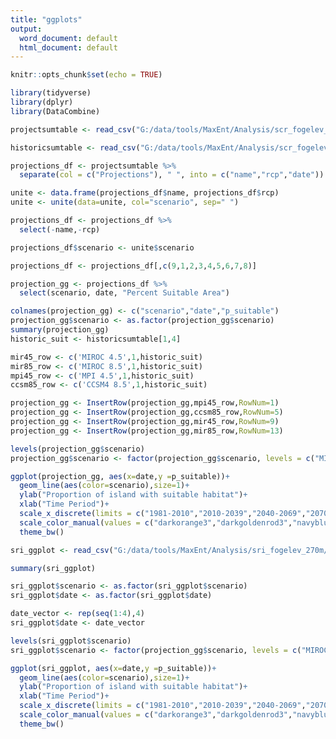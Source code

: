 ```yaml
---
title: "ggplots"
output:
  word_document: default
  html_document: default
---
```


```r
knitr::opts_chunk$set(echo = TRUE)
```

```r
library(tidyverse)
library(dplyr)
library(DataCombine)
```

```r
projectsumtable <- read_csv("G:/data/tools/MaxEnt/Analysis/scr_fogelev_270m/summarytables/projectionssummarytable.csv")

historicsumtable <- read_csv("G:/data/tools/MaxEnt/Analysis/scr_fogelev_270m/summarytables/historicsummarytable.csv")

projections_df <- projectsumtable %>% 
  separate(col = c("Projections"), " ", into = c("name","rcp","date"))

unite <- data.frame(projections_df$name, projections_df$rcp)
unite <- unite(data=unite, col="scenario", sep=" ")

projections_df <- projections_df %>% 
  select(-name,-rcp)

projections_df$scenario <- unite$scenario

projections_df <- projections_df[,c(9,1,2,3,4,5,6,7,8)]

projection_gg <- projections_df %>% 
  select(scenario, date, "Percent Suitable Area")

colnames(projection_gg) <- c("scenario","date","p_suitable")
projection_gg$scenario <- as.factor(projection_gg$scenario)
summary(projection_gg)
historic_suit <- historicsumtable[1,4]

mir45_row <- c('MIROC 4.5',1,historic_suit)
mir85_row <- c('MIROC 8.5',1,historic_suit)
mpi45_row <- c('MPI 4.5',1,historic_suit)
ccsm85_row <- c('CCSM4 8.5',1,historic_suit)

projection_gg <- InsertRow(projection_gg,mpi45_row,RowNum=1)
projection_gg <- InsertRow(projection_gg,ccsm85_row,RowNum=5)
projection_gg <- InsertRow(projection_gg,mir45_row,RowNum=9)
projection_gg <- InsertRow(projection_gg,mir85_row,RowNum=13)

levels(projection_gg$scenario)
projection_gg$scenario <- factor(projection_gg$scenario, levels = c("MIROC 8.5","MIROC 4.5","CCSM4 8.5","MPI 4.5"))

ggplot(projection_gg, aes(x=date,y =p_suitable))+
  geom_line(aes(color=scenario),size=1)+
  ylab("Proportion of island with suitable habitat")+
  xlab("Time Period")+
  scale_x_discrete(limits = c("1981-2010","2010-2039","2040-2069","2070-2099"),expand = c(.01,0))+
  scale_color_manual(values = c("darkorange3","darkgoldenrod3","navyblue","skyblue4"), name="Scenario")+
  theme_bw()
```

```r

sri_ggplot <- read_csv("G:/data/tools/MaxEnt/Analysis/sri_fogelev_270m/summarytables/ggplottable.csv")

summary(sri_ggplot)

sri_ggplot$scenario <- as.factor(sri_ggplot$scenario)
sri_ggplot$date <- as.factor(sri_ggplot$date)

date_vector <- rep(seq(1:4),4)
sri_ggplot$date <- date_vector

levels(sri_ggplot$scenario)
sri_ggplot$scenario <- factor(projection_gg$scenario, levels = c("MIROC 8.5","MIROC 4.5","CCSM4 8.5","MPI 4.5"))

ggplot(sri_ggplot, aes(x=date,y =p_suitable))+
  geom_line(aes(color=scenario),size=1)+
  ylab("Proportion of island with suitable habitat")+
  xlab("Time Period")+
  scale_x_discrete(limits = c("1981-2010","2010-2039","2040-2069","2070-2099"),expand = c(.01,0))+
  scale_color_manual(values = c("darkorange3","darkgoldenrod3","navyblue","skyblue4"), name="Scenario")+
  theme_bw()
```

